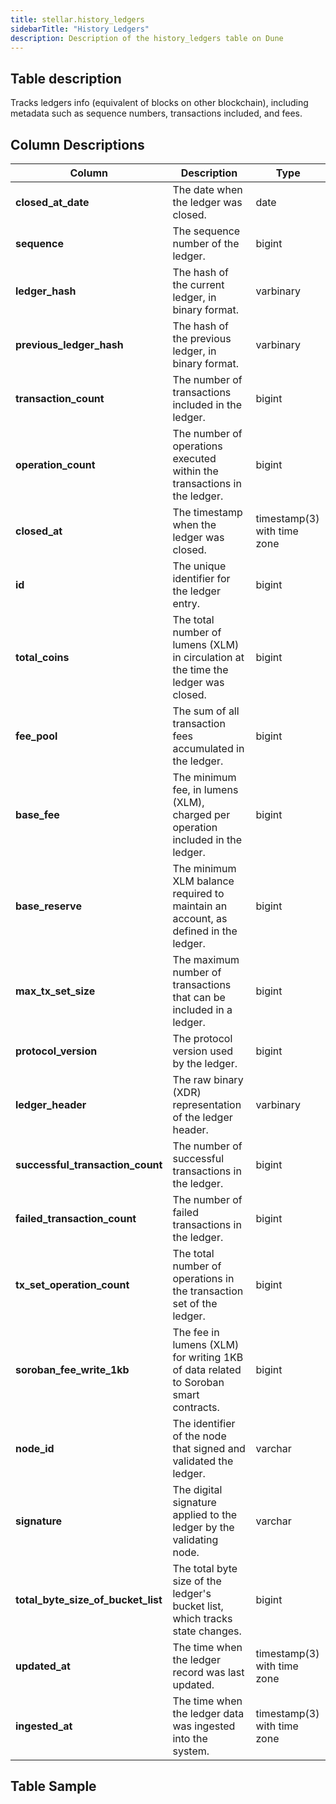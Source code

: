 ```yaml
---
title: stellar.history_ledgers
sidebarTitle: "History Ledgers"
description: Description of the history_ledgers table on Dune
---
```


## Table description
Tracks ledgers info (equivalent of blocks on other blockchain), including metadata such as sequence numbers, transactions included, and fees.

## Column Descriptions

| **Column**                            | **Description**                                                              | **Type**                              |
| --------------------------------------|------------------------------------------------------------------------------| ------------------------------------- |
| **closed_at_date**                    | The date when the ledger was closed.                                         | date                                 |
| **sequence**                          | The sequence number of the ledger.                                           | bigint                               |
| **ledger_hash**                       | The hash of the current ledger, in binary format.                            | varbinary                            |
| **previous_ledger_hash**              | The hash of the previous ledger, in binary format.                           | varbinary                            |
| **transaction_count**                 | The number of transactions included in the ledger.                           | bigint                               |
| **operation_count**                   | The number of operations executed within the transactions in the ledger.     | bigint                               |
| **closed_at**                         | The timestamp when the ledger was closed.                                    | timestamp(3) with time zone          |
| **id**                                | The unique identifier for the ledger entry.                                  | bigint                               |
| **total_coins**                       | The total number of lumens (XLM) in circulation at the time the ledger was closed. | bigint                          |
| **fee_pool**                          | The sum of all transaction fees accumulated in the ledger.                   | bigint                               |
| **base_fee**                          | The minimum fee, in lumens (XLM), charged per operation included in the ledger. | bigint                          |
| **base_reserve**                      | The minimum XLM balance required to maintain an account, as defined in the ledger. | bigint                          |
| **max_tx_set_size**                   | The maximum number of transactions that can be included in a ledger.         | bigint                               |
| **protocol_version**                  | The protocol version used by the ledger.                                     | bigint                               |
| **ledger_header**                     | The raw binary (XDR) representation of the ledger header.                    | varbinary                            |
| **successful_transaction_count**      | The number of successful transactions in the ledger.                         | bigint                               |
| **failed_transaction_count**          | The number of failed transactions in the ledger.                             | bigint                               |
| **tx_set_operation_count**            | The total number of operations in the transaction set of the ledger.         | bigint                               |
| **soroban_fee_write_1kb**             | The fee in lumens (XLM) for writing 1KB of data related to Soroban smart contracts. | bigint                          |
| **node_id**                           | The identifier of the node that signed and validated the ledger.             | varchar                              |
| **signature**                         | The digital signature applied to the ledger by the validating node.          | varchar                              |
| **total_byte_size_of_bucket_list**     | The total byte size of the ledger's bucket list, which tracks state changes. | bigint                               |
| **updated_at**                        | The time when the ledger record was last updated.                            | timestamp(3) with time zone          |
| **ingested_at**                       | The time when the ledger data was ingested into the system.                  | timestamp(3) with time zone          |


## Table Sample


<TableSample tableSchema="stellar" tableName="history_ledgers" />
